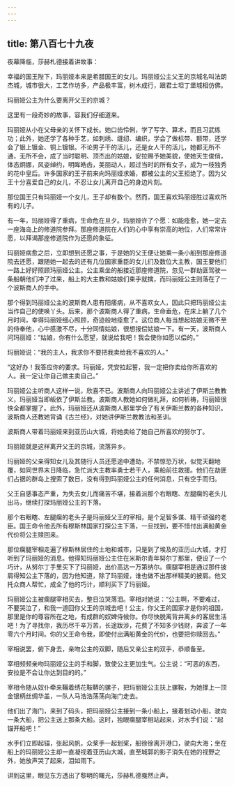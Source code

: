 ```yaml
---
---
---
```

title: 第八百七十九夜
---






夜幕降临，莎赫札德接着讲故事：





幸福的国王陛下，玛丽娅本来是希腊国王的女儿。玛丽娅公主父王的京城名叫法朗杰城，城市很大，工艺作坊多，产品极丰富，树木成行，跟君士坦丁堡城相仿佛。

玛丽娅公主为什么要离开父王的京城？

这里有一段奇妙的故事，容我们仔细道来。

玛丽娅从小在父母亲的关怀下成长。她口齿伶俐，学了写字、算术，而且习武练功；此外，她还学了各种手艺，如刺绣、缝纫、编织，学会了做标带、额带，还学会了银上镀金、铜上镀银。不论男子干的活儿，还是女人干的活儿，她都无所不通，无所不会，成了当时聪明、顶杰出的姑娘，安拉赐予她美貌，使她天生俊俏，体态炯娜，风姿绰约，明眸皓齿，美丽动人，超过当时的所有女子，成为一枝独秀的花中皇后。许多国家的王子前来向玛丽娅求婚，都被公主的父王拒绝了。因为父王十分喜爱自己的女儿，不忍让女儿离开自己的身边片刻。

那位国王只有玛丽娅一个女儿，王子却有数个。然而，国王喜欢玛丽娅胜过喜欢所有的儿子。

有一年，玛丽娅得了重病，生命危在旦夕。玛丽娅许了个愿：如能痊愈，她一定去一座海岛上的修道院参拜。那座修道院在人们的心中享有崇高的地位，人们常常许愿，以拜谒那座修道院作为还愿的象征。

玛丽娅病愈之后，立即想到还愿之事，于是她的父王便让她乘一条小船到那座修道院去还愿，跟随她一起去的还有几位国家重臣的女儿们及数位大主教，国王要他们一路上好好照顾玛丽娅公主。公主乘坐的船接近那座修道院，忽见一群劫匪驾驶一条船朝他们冲了过来，船上的大主教和姑娘们束手就擒，而玛丽娅公主则落在了一个波斯商人的手中。

那个得到玛丽娅公主的波斯商人患有阳痿病，从不喜欢女人，因此只把玛丽娅公主当作自己的使唤丫头。后来，那个波斯商人得了重病，生命垂危，在床上躺了几个月时间，幸得玛丽娅细心照顾，奇迹般地痊愈了。这位商人每当想起姑娘无微不至的侍奉他，心中感激不尽，十分同情姑娘，很想报偿姑娘一下。有一天，波斯商人问玛丽娅：“姑娘，你有什么愿望，就说给我吧！我会使你如愿以偿的。”

玛丽娅说：“我的主人，我求你不要把我卖给我不喜欢的人。”

“这好办！我答应你的要求。玛丽娅，凭安拉起誓，我一定把你卖给你所喜欢的人。我一定让你自己做主卖自己。”

玛丽娅公主听商人这样一说，欣喜不已。波斯商人向玛丽娅公主讲述了伊斯兰教教义，玛丽娅当即皈依了伊斯兰教。波斯商人教她如何做礼拜，如何祈祷，玛丽娅很快全都掌握了。此外，玛丽娅还从波斯商人那里学会了有关伊斯兰教的各种知识。波斯商人还教她背诵《古兰经》，对她讲伊斯兰教教法和圣训。

波斯商人带着玛丽娅来到亚历山大城，将她卖给了她自己所喜欢的努尔丁。

玛丽娅就是这样离开父王的京城，流落异乡。

玛丽娅的父亲得知女儿及其随行人员还愿途中遭劫，不禁惊恐万状，似觉天翻地覆，如同世界末日降临，急忙派大主教率勇士若干人，乘船前往救援。他们在劫匪们占据的群岛上搜索了数日，没有得到玛丽娅公主的任何消息，只有空手而归。

父王自感事态严重，为失去女儿而痛苦不堪，接着派那个右眼瞎、左腿瘸的老头儿出马，继续打探玛丽娅公主的下落。

那个右眼瞎、左腿瘸的老头子是玛丽娅父王的宰相，是个足智多谋、精干顽强的老臣。国王命令他去所有穆斯林国家打探公主下落，一旦找到，要不惜付出满船黄金代价将公主赎回来。

那位瘸腿宰相走遍了穆斯林居住的土地和城市，只是到了埃及的亚历山大城，才打听到了玛丽娅的消息。他得知玛丽娅公主住在米斯尔青年努尔丁那里，便设了一个巧计，从努尔丁手里买下了玛丽娅，出价高达一万第纳尔。瘸腿宰相是通过那件披肩得知公主下落的，因为他知道，除了玛丽娅，谁也做不出那样精美的披肩。他又托众商人帮忙，成全了他的巧计，顺利买下了玛丽娅。

玛丽娅公主被瘸腿宰相买去，整日泣哭落泪。宰相对她说：“公主啊，不要难过，不要哭泣了，和我一道回你父王的京城去吧！公主，你父王的国家才是你的祖国，那里是你的尊容所在之地，有成群的奴婢侍候你。你尽快脱离背井离乡的客居生活吧！为了寻找你，我历尽千辛万苦，长途跋涉，花费了不知多少钱财，奔波了一年零六个月时间。你的父王命令我，即使付出满船黄金的代价，也要把你赎回去。”

宰相说罢，俯下身去，亲吻公主的双脚，随后又亲公主的双手，恭顺备至。

宰相频频亲吻玛丽娅公主的手和脚，致使公主更加生气。公主说：“可恶的东西，安拉是不会让你达到目的的。”

宰相令随从奴仆牵来鞴着绣花鞍鞯的骡子，把玛丽娅公主扶上骡鞍，为她撑上一顶金银柄丝绸华盖，一队人马浩浩荡荡向海门走去。

他们出了海门，来到了码头，把玛丽娅公主接到一条小船上，接着划动小船，驶向一条大船，把公主送上那条大船。这时，独眼瘸腿宰相站起来，对水手们说：“起锚开船吧！”

水手们立即起锚，张起风帆，众桨手一起划桨，船徐徐离开港口，驶向大海；坐在船上的玛丽娅公主却一直凝视着亚历山大城，直至城郭的影子消失在她的视野之外，她放声哭了起来，泪如雨下。





讲到这里，眼见东方透出了黎明的曙光，莎赫札德戛然止声。